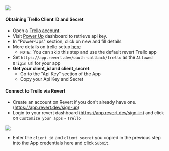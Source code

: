 <img src="https://res.cloudinary.com/dfcnic8wq/image/upload/v1705660067/Revert/Docs/v2pub7oejfkp3axyi1hd.png" />

#### Obtaining Trello Client ID and Secret

-   Open a [Trello account](https://trello.com/signup).
-   Visit [Power Up](https://trello.com/power-ups/admin) dashboard to retrieve api key.
-   In "Power-Ups" section, click on new and fill details
-   More details on trello setup [here](https://developer.atlassian.com/cloud/trello/guides/rest-api/authorization/#introduction)
    -   `NOTE:` You can skip this step and use the default revert Trello app
-   Set `https://app.revert.dev/oauth-callback/trello` as the `Allowed Origin` url for your app
-   **Get your client_id and client_secret**:
    -   Go to the "Api Key" section of the App
    -   Copy your Api Key and Secret

#### Connect to Trello via Revert

-   Create an account on Revert if you don't already have one. (https://app.revert.dev/sign-up)
-   Login to your revert dashboard (https://app.revert.dev/sign-in) and click on `Customize your apps` - `Trello`

<img src="https://res.cloudinary.com/dfcnic8wq/image/upload/v1705652583/Revert/Docs/nwlrrom2sw5xj7dsgznv.png" />

-   Enter the `client_id` and `client_secret` you copied in the previous step into the App credentials here and click `Submit`.
